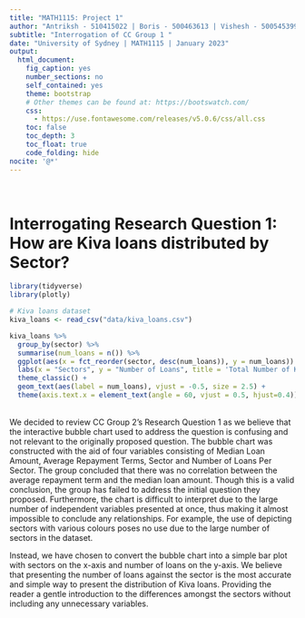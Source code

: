 ```yaml
---
title: "MATH1115: Project 1"
author: "Antriksh - 510415022 | Boris - 500463613 | Vishesh - 500545399 | Alex - 500459111"
subtitle: "Interrogation of CC Group 1 "
date: "University of Sydney | MATH1115 | January 2023"
output:
  html_document:
    fig_caption: yes
    number_sections: no
    self_contained: yes
    theme: bootstrap
    # Other themes can be found at: https://bootswatch.com/
    css: 
      - https://use.fontawesome.com/releases/v5.0.6/css/all.css
    toc: false
    toc_depth: 3
    toc_float: true
    code_folding: hide
nocite: '@*'
---
```


<br>

# Interrogating Research Question 1: How are Kiva loans distributed by Sector?


```r
library(tidyverse)
library(plotly)

# Kiva loans dataset
kiva_loans <- read_csv("data/kiva_loans.csv")
```

```r
kiva_loans %>%
  group_by(sector) %>%
  summarise(num_loans = n()) %>%
  ggplot(aes(x = fct_reorder(sector, desc(num_loans)), y = num_loans)) + geom_bar(fill = "cornflowerblue", color = "black", stat = "identity", position = "dodge", width = 0.8) +   # Represents the data as column chart
  labs(x = "Sectors", y = "Number of Loans", title = 'Total Number of Kiva loans per sector') +
  theme_classic() + 
  geom_text(aes(label = num_loans), vjust = -0.5, size = 2.5) +
  theme(axis.text.x = element_text(angle = 60, vjust = 0.5, hjust=0.4))
```
<br>
We decided to review CC Group 2's Research Question 1 as we believe that the interactive bubble chart used to address the question is confusing and not relevant to the originally proposed question. The bubble chart was constructed with the aid of four variables consisting of Median Loan Amount, Average Repayment Terms, Sector and Number of Loans Per Sector. The group concluded that there was no correlation between the average repayment term and the median loan amount. Though this is a valid conclusion, the group has failed to address the initial question they proposed. Furthermore, the chart is difficult to interpret due to the large number of independent variables presented at once, thus making it almost impossible to conclude any relationships. For example, the use of depicting sectors with various colours poses no use due to the large number of sectors in the dataset. 

Instead, we have chosen to convert the bubble chart into a simple bar plot with sectors on the x-axis and number of loans on the y-axis. We believe that presenting the number of loans against the sector is the most accurate and simple way to present the distribution of Kiva loans. Providing the reader a gentle introduction to the differences amongst the sectors without including any unnecessary variables.


<br>
